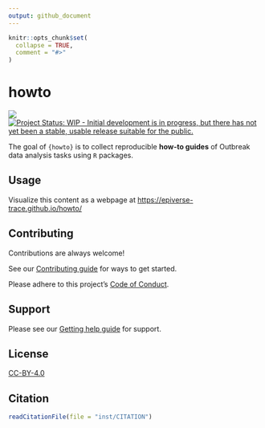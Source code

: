 ```yaml
---
output: github_document
---
```


<!-- README.md is generated from README.Rmd. Please edit that file -->

```r
knitr::opts_chunk$set(
  collapse = TRUE,
  comment = "#>"
)
```

# howto

<!-- badges: start -->
[![](https://img.shields.io/badge/lifecycle-experimental-orange.svg)](https://lifecycle.r-lib.org/articles/stages.html#experimental)
[![Project Status: WIP - Initial development is in progress, but there has not yet been a stable, usable release suitable for the public.](https://www.repostatus.org/badges/latest/wip.svg)](https://www.repostatus.org/#wip)
<!-- badges: end -->

The goal of `{howto}` is to collect reproducible **how-to guides** of Outbreak data analysis tasks using `R` packages.

## Usage

Visualize this content as a webpage at <https://epiverse-trace.github.io/howto/>

## Contributing

Contributions are always welcome!

See our [Contributing guide](/.github/CONTRIBUTING.md) for ways to get started.

Please adhere to this project's [Code of Conduct](/.github/CODE_OF_CONDUCT.md).

## Support

Please see our [Getting help guide](/.github/SUPPORT.md) for support.

## License

[CC-BY-4.0](http://creativecommons.org/licenses/by/4.0/)

## Citation

```r
readCitationFile(file = "inst/CITATION")
```
